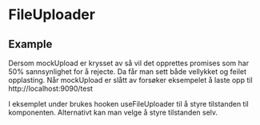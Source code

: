 
<Meta of={FileUploaderStories} />

# FileUploader

<Primary />
<Controls />

## Example

Dersom mockUpload er krysset av så vil det opprettes promises som har 50% sannsynlighet for å rejecte. Da får man sett både vellykket og feilet opplasting. Når mockUpload er slått av forsøker eksempelet å laste opp til http://localhost:9090/test

I eksemplet under brukes hooken useFileUploader til å styre tilstanden til komponenten. Alternativt
kan man velge å styre tilstanden selv.

<Canvas of={FileUploaderStories.Example} />
